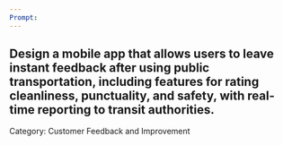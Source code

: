 ```yaml
---
Prompt:
---
```

Design a mobile app that allows users to leave instant feedback after using public transportation, including features for rating cleanliness, punctuality, and safety, with real-time reporting to transit authorities.
---
Category: Customer Feedback and Improvement
